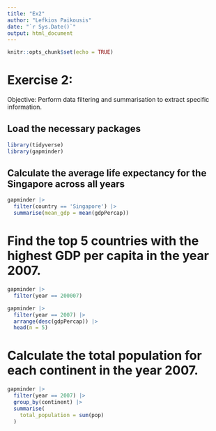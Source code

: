 ```yaml
---
title: "Ex2"
author: "Lefkios Paikousis"
date: "`r Sys.Date()`"
output: html_document
---
```


```r
knitr::opts_chunk$set(echo = TRUE)
```

# Exercise 2:
Objective: Perform data filtering and summarisation to extract specific information.

## Load the necessary packages

```r
library(tidyverse)
library(gapminder)
```


## Calculate the average life expectancy for the Singapore across all years

```r

gapminder |> 
  filter(country == 'Singapore') |> 
  summarise(mean_gdp = mean(gdpPercap))

```


# Find the top 5 countries with the highest GDP per capita in the year 2007.

```r
gapminder |> 
  filter(year == 200007)

gapminder |> 
  filter(year == 2007) |> 
  arrange(desc(gdpPercap)) |> 
  head(n = 5)

```

# Calculate the total population for each continent in the year 2007.

```r
gapminder |> 
  filter(year == 2007) |> 
  group_by(continent) |> 
  summarise(
    total_population = sum(pop)
  )

```


